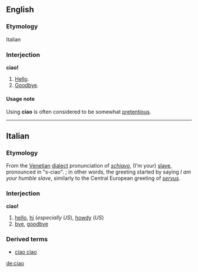 ==English==
===Etymology===
Italian

===Interjection===
'''ciao!'''

#[[Hello]].
#[[Goodbye]].

====Usage note====
Using '''ciao''' is often considered to be somewhat [[pretentious]].

----
== Italian ==
=== Etymology ===
From the [[Venetian]] [[dialect]] pronunciation of ''[[schiavo]]'', (I'm your) [[slave]], pronounced in "s-ciao".<!--provide pronunciation using IPA/SAMPA-->; in other words, the greeting started by saying ''I am your humble slave'', similarly to the Central European greeting of ''[[servus]]''.

===Interjection===
'''ciao!'''

#[[hello]], [[hi]] (''especially US''), [[howdy]] (''US'')
#[[bye]], [[goodbye]]

===Derived terms===
*[[ciao ciao]]

[[de:ciao]]